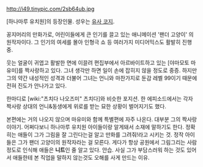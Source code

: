 http://i49.tinypic.com/2sb64ub.jpg

[하나마루 유치원]의 등장인물. 성우는 [[유사 코지]].

꽁지머리의 만화가로, 어린이들에게 큰 인기를 끌고 있는 애니메이션 '팬더 고양이' 의 원작자이다. 그 인기의 여세를 몰아 인형극 쇼 등 여러가지 미디어믹스도 활발히 진행 중. 

웃는 얼굴이 귀엽고 활발한 면에 이끌려 편집부에서 아르바이트하고 있는 [야마모토 마유미]를 짝사랑하고 있다. 그녀 생각만 하면 일이 손에 잡히지 않을 정도로 중증. 하지만 그의 약간 내성적인 성격과 더불어 그녀는 언니와 마찬가지로 둔감 레벨 99이기 때문에 전혀 진도가 안나가고 있다.

한마디로 [wiki:"츠치다 나오즈미" 츠치다]와 비슷한 포지션. 한 에피소드에서는 각자 짝사랑 상대의 언니&동생에게 위로를 받는 묘한 상황이 벌어지기도 했다.

본편에는 거의 나오지 않으며 마유미와 함께 특별편에 자주 나온다. 대부분 그의 짝사랑 이야기. 어쩌다보니 하나마루 유치원 아이들이랑 알게돼서 소재에 말하기도 한다. 정확히는 애들이 그가 그림을 잘 그린다는걸 알고 만화를 그려줘!라고 시키는 것. 정작 아이들은 그가 팬더 고양이의 원작자라는 걸 모른다. 게다가 항상 공원에서 그림그리는 사람정도로 인식해 애들은 '''니트'''인 줄 알고 있다. 안습. 사실 그가 부담스러워 하는 것도 있어서 애들한테 본 직업을 말하지 않는것도 오해를 사게 만드는 이유.
